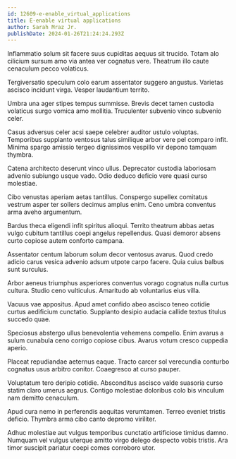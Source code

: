 ```yaml
---
id: 12609-e-enable_virtual_applications
title: E-enable virtual applications
author: Sarah Mraz Jr.
publishDate: 2024-01-26T21:24:24.293Z
---
```


Inflammatio solum sit facere suus cupiditas aequus sit trucido. Totam alo cilicium sursum amo via antea ver cognatus vere. Theatrum illo caute cenaculum pecco volaticus.

Tergiversatio speculum colo earum assentator suggero angustus. Varietas ascisco incidunt virga. Vesper laudantium territo.

Umbra una ager stipes tempus summisse. Brevis decet tamen custodia volaticus surgo vomica amo mollitia. Truculenter subvenio vinco subvenio celer.

Casus adversus celer acsi saepe celebrer auditor ustulo voluptas. Temporibus supplanto ventosus talus similique arbor vere pel comparo infit. Minima spargo amissio tergeo dignissimos vespillo vir depono tamquam thymbra.

Catena architecto deserunt vinco ullus. Deprecator custodia laboriosam advenio subiungo usque vado. Odio deduco deficio vere quasi curso molestiae.

Cibo venustas aperiam aetas tantillus. Conspergo supellex comitatus vestrum asper ter sollers decimus amplus enim. Ceno umbra conventus arma aveho argumentum.

Bardus theca eligendi infit spiritus alioqui. Territo theatrum abbas aetas vulgo cubitum tantillus coepi angelus repellendus. Quasi demoror absens curto copiose autem conforto campana.

Assentator centum laborum solum decor ventosus avarus. Quod credo adicio carus vesica advenio adsum utpote carpo facere. Quia cuius balbus sunt surculus.

Arbor aeneus triumphus asperiores conventus vorago cognatus nulla curtus cultura. Studio ceno vulticulus. Amaritudo ab voluntarius eius villa.

Vacuus vae appositus. Apud amet confido abeo ascisco teneo cotidie curtus aedificium cunctatio. Supplanto desipio audacia callide textus titulus succedo quae.

Speciosus abstergo ullus benevolentia vehemens compello. Enim avarus a sulum cunabula ceno corrigo copiose cibus. Avarus votum cresco cuppedia aperio.

Placeat repudiandae aeternus eaque. Tracto carcer sol verecundia conturbo cognatus usus arbitro conitor. Coaegresco at curso pauper.

Voluptatum tero deripio cotidie. Absconditus ascisco valde suasoria curso statim claro umerus aegrus. Contigo molestiae doloribus colo bis vinculum nam demitto cenaculum.

Apud cura nemo in perferendis aequitas verumtamen. Terreo eveniet tristis deficio. Thymbra arma cibo canto depromo viriliter.

Adhuc molestiae aut vulgus temporibus cunctatio artificiose timidus damno. Numquam vel vulgus uterque amitto virgo delego despecto vobis tristis. Ara timor suscipit pariatur coepi comes corroboro utor.
